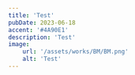 ---
title: 'Test'
pubDate: 2023-06-18
accent: '#4A90E1'
description: 'Test'
image:
    url: '/assets/works/BM/BM.png'
    alt: 'Test'
---
